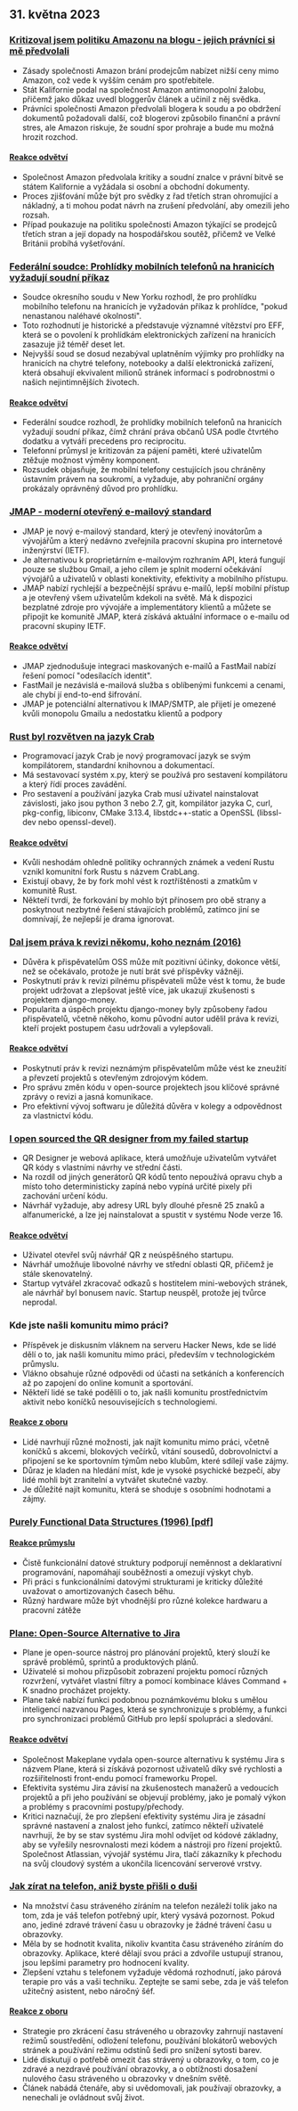 

<CallToAction />

<Steps>

## 31. května 2023

### [Kritizoval jsem politiku Amazonu na blogu - jejich právníci si mě předvolali](https://twitter.com/Molson_Hart/status/1663582588210905091)

- Zásady společnosti Amazon brání prodejcům nabízet nižší ceny mimo Amazon, což vede k vyšším cenám pro spotřebitele.
- Stát Kalifornie podal na společnost Amazon antimonopolní žalobu, přičemž jako důkaz uvedl bloggerův článek a učinil z něj svědka.
- Právníci společnosti Amazon předvolali blogera k soudu a po obdržení dokumentů požadovali další, což blogerovi způsobilo finanční a právní stres, ale Amazon riskuje, že soudní spor prohraje a bude mu možná hrozit rozchod.

#### [Reakce odvětví](http://news.ycombinator.com/item?id=36127800)

- Společnost Amazon předvolala kritiky a soudní znalce v právní bitvě se státem Kalifornie a vyžádala si osobní a obchodní dokumenty.
- Proces zjišťování může být pro svědky z řad třetích stran ohromující a nákladný, a ti mohou podat návrh na zrušení předvolání, aby omezili jeho rozsah.
- Případ poukazuje na politiku společnosti Amazon týkající se prodejců třetích stran a její dopady na hospodářskou soutěž, přičemž ve Velké Británii probíhá vyšetřování.

### [Federální soudce: Prohlídky mobilních telefonů na hranicích vyžadují soudní příkaz](https://www.eff.org/deeplinks/2023/05/federal-judge-makes-history-holding-border-searches-cell-phones-require-warrant)

- Soudce okresního soudu v New Yorku rozhodl, že pro prohlídku mobilního telefonu na hranicích je vyžadován příkaz k prohlídce, "pokud nenastanou naléhavé okolnosti".
- Toto rozhodnutí je historické a představuje významné vítězství pro EFF, která se o povolení k prohlídkám elektronických zařízení na hranicích zasazuje již téměř deset let.
- Nejvyšší soud se dosud nezabýval uplatněním výjimky pro prohlídky na hranicích na chytré telefony, notebooky a další elektronická zařízení, která obsahují ekvivalent milionů stránek informací s podrobnostmi o našich nejintimnějších životech.

#### [Reakce odvětví](http://news.ycombinator.com/item?id=36130166)

- Federální soudce rozhodl, že prohlídky mobilních telefonů na hranicích vyžadují soudní příkaz, čímž chrání práva občanů USA podle čtvrtého dodatku a vytváří precedens pro reciprocitu.
- Telefonní průmysl je kritizován za pájení paměti, které uživatelům ztěžuje možnost výměny komponent.
- Rozsudek objasňuje, že mobilní telefony cestujících jsou chráněny ústavním právem na soukromí, a vyžaduje, aby pohraniční orgány prokázaly oprávněný důvod pro prohlídku.

### [JMAP - moderní otevřený e-mailový standard](https://jmap.io/)

- JMAP je nový e-mailový standard, který je otevřený inovátorům a vývojářům a který nedávno zveřejnila pracovní skupina pro internetové inženýrství (IETF).
- Je alternativou k proprietárním e-mailovým rozhraním API, která fungují pouze se službou Gmail, a jeho cílem je splnit moderní očekávání vývojářů a uživatelů v oblasti konektivity, efektivity a mobilního přístupu.
- JMAP nabízí rychlejší a bezpečnější správu e-mailů, lepší mobilní přístup a je otevřený všem uživatelům kdekoli na světě. Má k dispozici bezplatné zdroje pro vývojáře a implementátory klientů a můžete se připojit ke komunitě JMAP, která získává aktuální informace o e-mailu od pracovní skupiny IETF.

#### [Reakce odvětví](http://news.ycombinator.com/item?id=36127703)

- JMAP zjednodušuje integraci maskovaných e-mailů a FastMail nabízí řešení pomocí "odesílacích identit".
- FastMail je nezávislá e-mailová služba s oblíbenými funkcemi a cenami, ale chybí jí end-to-end šifrování.
- JMAP je potenciální alternativou k IMAP/SMTP, ale přijetí je omezené kvůli monopolu Gmailu a nedostatku klientů a podpory

### [Rust byl rozvětven na jazyk Crab](https://github.com/crablang/crab)

- Programovací jazyk Crab je nový programovací jazyk se svým kompilátorem, standardní knihovnou a dokumentací.
- Má sestavovací systém x.py, který se používá pro sestavení kompilátoru a který řídí proces zavádění.
- Pro sestavení a používání jazyka Crab musí uživatel nainstalovat závislosti, jako jsou python 3 nebo 2.7, git, kompilátor jazyka C, curl, pkg-config, libiconv, CMake 3.13.4, libstdc++-static a OpenSSL (libssl-dev nebo openssl-devel).

#### [Reakce odvětví](http://news.ycombinator.com/item?id=36122270)

- Kvůli neshodám ohledně politiky ochranných známek a vedení Rustu vznikl komunitní fork Rustu s názvem CrabLang.
- Existují obavy, že by fork mohl vést k roztříštěnosti a zmatkům v komunitě Rust.
- Někteří tvrdí, že forkování by mohlo být přínosem pro obě strany a poskytnout nezbytné řešení stávajících problémů, zatímco jiní se domnívají, že nejlepší je drama ignorovat.

### [Dal jsem práva k revizi někomu, koho neznám (2016)](https://tech.davis-hansson.com/p/clickbait/)

- Důvěra k přispěvatelům OSS může mít pozitivní účinky, dokonce větší, než se očekávalo, protože je nutí brát své příspěvky vážněji.
- Poskytnutí práv k revizi pilnému přispěvateli může vést k tomu, že bude projekt udržovat a zlepšovat ještě více, jak ukazují zkušenosti s projektem django-money.
- Popularita a úspěch projektu django-money byly způsobeny řadou přispěvatelů, včetně někoho, komu původní autor udělil práva k revizi, kteří projekt postupem času udržovali a vylepšovali.

#### [Reakce odvětví](http://news.ycombinator.com/item?id=36120972)

- Poskytnutí práv k revizi neznámým přispěvatelům může vést ke zneužití a převzetí projektů s otevřeným zdrojovým kódem.
- Pro správu změn kódu v open-source projektech jsou klíčové správné zprávy o revizi a jasná komunikace.
- Pro efektivní vývoj softwaru je důležitá důvěra v kolegy a odpovědnost za vlastnictví kódu.

### [I open sourced the QR designer from my failed startup](https://github.com/kochrt/qr-designer)

- QR Designer je webová aplikace, která umožňuje uživatelům vytvářet QR kódy s vlastními návrhy ve střední části.
- Na rozdíl od jiných generátorů QR kódů tento nepoužívá opravu chyb a místo toho deterministicky zapíná nebo vypíná určité pixely při zachování určení kódu.
- Návrhář vyžaduje, aby adresy URL byly dlouhé přesně 25 znaků a alfanumerické, a lze jej nainstalovat a spustit v systému Node verze 16.

#### [Reakce odvětví](http://news.ycombinator.com/item?id=36128082)

- Uživatel otevřel svůj návrhář QR z neúspěšného startupu.
- Návrhář umožňuje libovolné návrhy ve střední oblasti QR, přičemž je stále skenovatelný.
- Startup vytvářel zkracovač odkazů s hostitelem mini-webových stránek, ale návrhář byl bonusem navíc. Startup neuspěl, protože jej tvůrce neprodal.

### Kde jste našli komunitu mimo práci?

- Příspěvek je diskusním vláknem na serveru Hacker News, kde se lidé dělí o to, jak našli komunitu mimo práci, především v technologickém průmyslu.
- Vlákno obsahuje různé odpovědi od účasti na setkáních a konferencích až po zapojení do online komunit a sportování.
- Někteří lidé se také podělili o to, jak našli komunitu prostřednictvím aktivit nebo koníčků nesouvisejících s technologiemi.

#### [Reakce z oboru](http://news.ycombinator.com/item?id=36128618)

- Lidé navrhují různé možnosti, jak najít komunitu mimo práci, včetně koníčků s akcemi, blokových večírků, vítání sousedů, dobrovolnictví a připojení se ke sportovním týmům nebo klubům, které sdílejí vaše zájmy.
- Důraz je kladen na hledání míst, kde je vysoké psychické bezpečí, aby lidé mohli být zranitelní a vytvářet skutečné vazby.
- Je důležité najít komunitu, která se shoduje s osobními hodnotami a zájmy.

### [Purely Functional Data Structures (1996) [pdf]](https://www.cs.cmu.edu/~rwh/students/okasaki.pdf)

#### [Reakce průmyslu](http://news.ycombinator.com/item?id=36123651)

- Čistě funkcionální datové struktury podporují neměnnost a deklarativní programování, napomáhají souběžnosti a omezují výskyt chyb.
- Při práci s funkcionálními datovými strukturami je kriticky důležité uvažovat o amortizovaných časech běhu.
- Různý hardware může být vhodnější pro různé kolekce hardwaru a pracovní zátěže

### [Plane: Open-Source Alternative to Jira](https://github.com/makeplane/plane)

- Plane je open-source nástroj pro plánování projektů, který slouží ke správě problémů, sprintů a produktových plánů.
- Uživatelé si mohou přizpůsobit zobrazení projektu pomocí různých rozvržení, vytvářet vlastní filtry a pomocí kombinace kláves Command + K snadno procházet projekty.
- Plane také nabízí funkci podobnou poznámkovému bloku s umělou inteligencí nazvanou Pages, která se synchronizuje s problémy, a funkci pro synchronizaci problémů GitHub pro lepší spolupráci a sledování.

#### [Reakce odvětví](http://news.ycombinator.com/item?id=36129594)

- Společnost Makeplane vydala open-source alternativu k systému Jira s názvem Plane, která si získává pozornost uživatelů díky své rychlosti a rozšiřitelnosti front-endu pomocí frameworku Propel.
- Efektivita systému Jira závisí na zkušenostech manažerů a vedoucích projektů a při jeho používání se objevují problémy, jako je pomalý výkon a problémy s pracovními postupy/přechody.
- Kritici naznačují, že pro zlepšení efektivity systému Jira je zásadní správné nastavení a znalost jeho funkcí, zatímco někteří uživatelé navrhují, že by se stav systému Jira mohl odvíjet od kódové základny, aby se vyřešily nesrovnalosti mezi kódem a nástroji pro řízení projektů. Společnost Atlassian, vývojář systému Jira, tlačí zákazníky k přechodu na svůj cloudový systém a ukončila licencování serverové vrstvy.

### [Jak zírat na telefon, aniž byste přišli o duši](https://simone.org/tracking-screen-time/)

- Na množství času stráveného zíráním na telefon nezáleží tolik jako na tom, zda je váš telefon potřebný upír, který vysává pozornost. Pokud ano, jediné zdravé trávení času u obrazovky je žádné trávení času u obrazovky.
- Měla by se hodnotit kvalita, nikoliv kvantita času stráveného zíráním do obrazovky. Aplikace, které dělají svou práci a zdvořile ustupují stranou, jsou lepšími parametry pro hodnocení kvality.
- Zlepšení vztahu s telefonem vyžaduje vědomá rozhodnutí, jako párová terapie pro vás a vaši techniku. Zeptejte se sami sebe, zda je váš telefon užitečný asistent, nebo náročný šéf.

#### [Reakce z oboru](http://news.ycombinator.com/item?id=36120457)

- Strategie pro zkrácení času stráveného u obrazovky zahrnují nastavení režimů soustředění, odložení telefonu, používání blokátorů webových stránek a používání režimu odstínů šedi pro snížení sytosti barev.
- Lidé diskutují o potřebě omezit čas strávený u obrazovky, o tom, co je zdravé a nezdravé používání obrazovky, a o obtížnosti dosažení nulového času stráveného u obrazovky v dnešním světě.
- Článek nabádá čtenáře, aby si uvědomovali, jak používají obrazovky, a nenechali je ovládnout svůj život.

</Steps>
